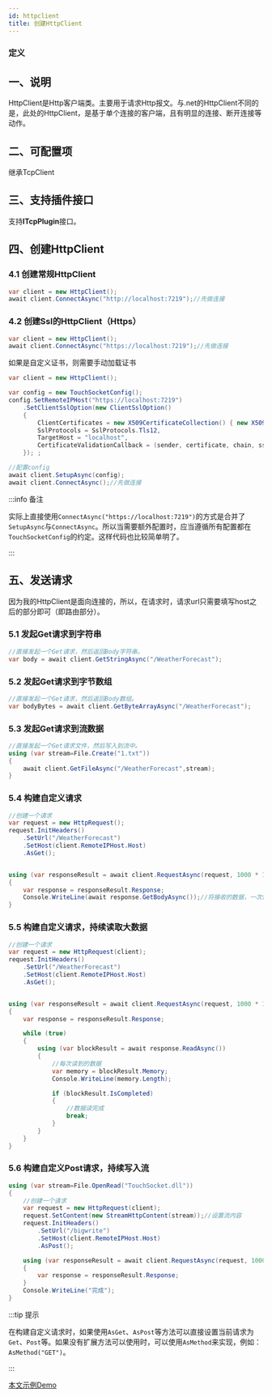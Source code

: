 ```yaml
---
id: httpclient
title: 创建HttpClient
---
```



### 定义

<TouchSocketHttpDefinition />


## 一、说明

HttpClient是Http客户端类。主要用于请求Http报文。与.net的HttpClient不同的是，此处的HttpClient，是基于单个连接的客户端，且有明显的连接、断开连接等动作。


## 二、可配置项

继承TcpClient

<a name="mMhq1"></a>

## 三、支持插件接口

支持**ITcpPlugin**接口。

<a name="LAsiE"></a>

## 四、创建HttpClient

### 4.1 创建常规HttpClient
```csharp showLineNumbers
var client = new HttpClient();
await client.ConnectAsync("http://localhost:7219");//先做连接
```

### 4.2 创建Ssl的HttpClient（Https）

```csharp showLineNumbers
var client = new HttpClient();
await client.ConnectAsync("https://localhost:7219");//先做连接
```

如果是自定义证书，则需要手动加载证书

```csharp showLineNumbers
var client = new HttpClient();

var config = new TouchSocketConfig();
config.SetRemoteIPHost("https://localhost:7219")
    .SetClientSslOption(new ClientSslOption()
    {
        ClientCertificates = new X509CertificateCollection() { new X509Certificate2("Socket.pfx", "Socket") },
        SslProtocols = SslProtocols.Tls12,
        TargetHost = "localhost",
        CertificateValidationCallback = (sender, certificate, chain, sslPolicyErrors) => { return true; }
    }); ;

//配置config
await client.SetupAsync(config);
await client.ConnectAsync();//先做连接
```

:::info 备注

实际上直接使用`ConnectAsync("https://localhost:7219")`的方式是合并了`SetupAsync`与`ConnectAsync`。所以当需要额外配置时，应当遵循所有配置都在`TouchSocketConfig`的约定。这样代码也比较简单明了。

:::  

## 五、发送请求

因为我的HttpClient是面向连接的，所以，在请求时，请求url只需要填写host之后的部分即可（即路由部分）。

### 5.1 发起Get请求到字符串

```csharp showLineNumbers
//直接发起一个Get请求，然后返回Body字符串。
var body = await client.GetStringAsync("/WeatherForecast");
```

### 5.2 发起Get请求到字节数组

```csharp showLineNumbers
//直接发起一个Get请求，然后返回Body数组。
var bodyBytes = await client.GetByteArrayAsync("/WeatherForecast");
```

### 5.3 发起Get请求到流数据

```csharp showLineNumbers
//直接发起一个Get请求文件，然后写入到流中。
using (var stream=File.Create("1.txt"))
{
    await client.GetFileAsync("/WeatherForecast",stream);
}
```

### 5.4 构建自定义请求

```csharp showLineNumbers
//创建一个请求
var request = new HttpRequest();
request.InitHeaders()
    .SetUrl("/WeatherForecast")
    .SetHost(client.RemoteIPHost.Host)
    .AsGet();


using (var responseResult = await client.RequestAsync(request, 1000 * 10))
{
    var response = responseResult.Response;
    Console.WriteLine(await response.GetBodyAsync());//将接收的数据，一次性转为utf8编码的字符串
}
```

### 5.5 构建自定义请求，持续读取大数据

```csharp showLineNumbers
//创建一个请求
var request = new HttpRequest(client);
request.InitHeaders()
    .SetUrl("/WeatherForecast")
    .SetHost(client.RemoteIPHost.Host)
    .AsGet();


using (var responseResult = await client.RequestAsync(request, 1000 * 10))
{
    var response = responseResult.Response;

    while (true)
    {
        using (var blockResult = await response.ReadAsync())
        {
            //每次读到的数据
            var memory = blockResult.Memory;
            Console.WriteLine(memory.Length);

            if (blockResult.IsCompleted)
            {
                //数据读完成
                break;
            }
        }
    }
}
```

### 5.6 构建自定义Post请求，持续写入流

```csharp {5} showLineNumbers
using (var stream=File.OpenRead("TouchSocket.dll"))
{
    //创建一个请求
    var request = new HttpRequest(client);
    request.SetContent(new StreamHttpContent(stream));//设置流内容
    request.InitHeaders()
        .SetUrl("/bigwrite")
        .SetHost(client.RemoteIPHost.Host)
        .AsPost();

    using (var responseResult = await client.RequestAsync(request, 1000 * 10))
    {
        var response = responseResult.Response;
    }
    Console.WriteLine("完成");
}
```

:::tip 提示

在构建自定义请求时，如果使用`AsGet`、`AsPost`等方法可以直接设置当前请求为`Get`、`Post`等。如果没有扩展方法可以使用时，可以使用`AsMethod`来实现，例如：`AsMethod("GET")`。

:::  

[本文示例Demo](https://gitee.com/RRQM_Home/TouchSocket/tree/master/examples/Http)